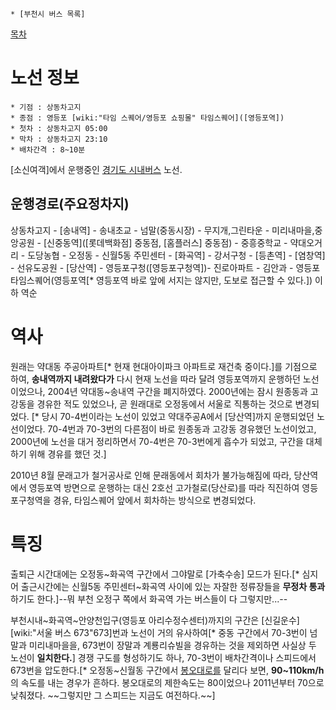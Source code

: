  * [부천시 버스 목록]

[[목차]]

= 노선 정보 =
 * 기점 : 상동차고지
 * 종점 : 영등포 [wiki:"타임 스퀘어/영등포 쇼핑몰" 타임스퀘어]([영등포역])
 * 첫차 : 상동차고지 05:00
 * 막차 : 상동차고지 23:10
 * 배차간격 : 8~10분

[소신여객]에서 운행중인 [[경기도 시내버스]] 노선.

== 운행경로(주요정차지) ==
상동차고지 - [송내역] - 송내초교 - 넘말(중동시장) - 무지개,그린타운 - 미리내마을,중앙공원 - [신중동역]([롯데백화점] 중동점, [홈플러스] 중동점) - 중흥중학교 - 약대오거리 - 도당농협 - 오정동 - 신월5동 주민센터 - [화곡역] - 강서구청 - [등촌역] - [염창역] - 선유도공원 - [당산역] - 영등포구청([영등포구청역])- 진로아파트 - 김안과 - 영등포 타임스퀘어(영등포역[* 영등포역 바로 앞에 서지는 않지만, 도보로 접근할 수 있다.]) 이하 역순
= 역사 =
원래는 약대동 주공아파트[* 현재 현대아이파크 아파트로 재건축 중이다.]를 기점으로 하여, '''송내역까지 내려왔다가''' 다시 현재 노선을 따라 달려 영등포역까지 운행하던 노선이었으나, 2004년 약대동~송내역 구간을 폐지하였다. 2000년에는 잠시 원종동과 고강동을 경유한 적도 있었으나, 곧 원래대로 오정동에서 서울로 직통하는 것으로 변경되었다. [* 당시 70-4번이라는 노선이 있었고 약대주공A에서 [당산역]까지 운행되었던 노선이었다. 70-4번과 70-3번의 다른점이 바로 원종동과 고강동 경유했던 노선이었고, 2000년에 노선을 대거 정리하면서 70-4번은 70-3번에게 흡수가 되었고, 구간을 대체하기 위해 경유를 했던 것.]

2010년 8월 문래고가 철거공사로 인해 문래동에서 회차가 불가능해짐에 따라, 당산역에서 영등포역 방면으로 운행하는 대신 2호선 고가철로(당산로)를 따라 직진하여 영등포구청역을 경유, 타임스퀘어 앞에서 회차하는 방식으로 변경되었다.

= 특징 =
출퇴근 시간대에는 오정동~화곡역 구간에서 그야말로 [가축수송] 모드가 된다.[* 심지어 출근시간에는 신월5동 주민센터~화곡역 사이에 있는 자잘한 정류장들을 '''무정차 통과'''하기도 한다.]--뭐 부천 오정구 쪽에서 화곡역 가는 버스들이 다 그렇지만...--

부천시내~화곡역~안양천입구(영등포 아리수정수센터)까지의 구간은 [신길운수] [wiki:"서울 버스 673"673]번과 노선이 거의 유사하여[* 중동 구간에서 70-3번이 넘말과 미리내마을을, 673번이 장말과 계룡리슈빌을 경유하는 것을 제외하면 사실상 두 노선이 '''일치한다.'''] 경쟁 구도를 형성하기도 하나, 70-3번이 배차간격이나 스피드에서 673번을 압도한다.[* 오정동~신월동 구간에서 [[봉오대로]]를 달리다 보면, '''90~110km/h'''의 속도를 내는 경우가 흔하다. 봉오대로의 제한속도는 80이었으나 2011년부터 70으로 낮춰졌다. ~~그렇지만 그 스피드는 지금도 여전하다.~~]
